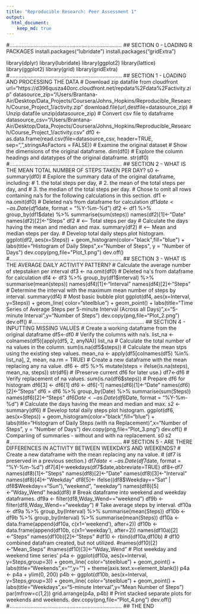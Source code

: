 ```yaml
---
title: "Reproducible Research: Peer Assessment 1"
output: 
  html_document:
    keep_md: true
---
```

#...........................................................................
## SECTION 0 - LOADING R PACKAGES
install.packages("lubridate")
install.packages("gridExtra")

library(dplyr)
library(lubridate)
library(ggplot2)
library(lattice)
library(ggplot2)
library(grid)
library(gridExtra)
#...........................................................................
## SECTION 1 - LOADING AND PROCESSING THE DATA
# Download zip datafile from cloudfront
url="https://d396qusza40orc.cloudfront.net/repdata%2Fdata%2Factivity.zip"
datasource_zip="/Users/Brantana-Air/Desktop/Data_Projects/Coursera/Johns_Hopkins/Reproducible_Research/Course_Project_1/activity.zip"
download.file(url,destfile=datasource_zip)
# Unzip datafile
unzip(datasource_zip)
# Convert csv file to dataframe
datasource_csv="/Users/Brantana-Air/Desktop/Data_Projects/Coursera/Johns_Hopkins/Reproducible_Research/Course_Project_1/activity.csv"
df0 <- as.data.frame(read.csv(file=datasource_csv, header=TRUE, sep=",",stringsAsFactors = FALSE))
# Examine the original dataset
# Show the dimensions of the original dataframe.
dim(df0)
# Explore the column headings and datatypes of the original dataframe.
str(df0)
#...........................................................................
## SECTION 2 - WHAT IS THE MEAN TOTAL NUMBER OF STEPS TAKEN PER DAY?
s0 <- summary(df0)
# Explore the summary data of the original dataframe, including:
# 1. the total steps per day,
# 2. the mean of the total steps per day, and
# 3. the median of the total steps per day.
# Chose to omit all rows containing na's for the following calculations in this section.
df1 <- na.omit(df0) # Deleted na's from dataframe for calculation
df1$date <- as.Date(df1$date, format = "%Y-%m-%d")
df2 <- df1 %>% group_by(df1$date) %>% summarise(sum(steps))
names(df2)[1]<-"Date"
names(df2)[2]<-"Steps"
df2 # <-- Total steps per day
# Calculate the days having the mean and median and max.
summary(df2) # <-- Mean and median steps per day.
# Develop total daily steps plot histogram.
ggplot(df2, aes(x=Steps)) + geom_histogram(color="black",fill="blue") +
        labs(title="Histogram of Daily Steps",x="Number of Steps", y = "Number of Days")
dev.copy(png,file="Plot_1.png")
dev.off()
#...........................................................................
## SECTION 3 - WHAT IS THE AVERAGE DAILY ACTIVITY PATTERN?
# Calculate the average number of stepstaken per interval
df3 <- na.omit(df0) # Deleted na's from dataframe for calculation
df4 <- df3 %>% group_by(df1$interval) %>% summarise(mean(steps))
names(df4)[1]<-"Interval"
names(df4)[2]<-"Steps"
# Determine the interval with the maximum mean number of steps by interval.
summary(df4)
# Most basic bubble plot
ggplot(df4, aes(x=Interval, y=Steps)) +
  geom_line( color="steelblue") + 
  geom_point() +
  labs(title="Time Series of Average Steps per 5-minute Interval (Across all Days)",x="5-minute Interval",y="Number of Steps")
dev.copy(png,file="Plot_2.png")
dev.off()
#...........................................................................
## SECTION 4 - INPUTTING MISSING VALUES
# Create a working dataframe from the original dataframe
df5<-df0
# Verify the columns with  na's.
list_na <- colnames(df5)[apply(df5, 2, anyNA)]
list_na
# Calculate the total number of na values in the column.
sum(is.na(df5$steps))
# Calculate the mean stps using the existing step values.
mean_na <- apply(df5[colnames(df5) %in% list_na],
                         2, mean, na.rm = TRUE)
# Create a new dataframe with the mean replacing any na value.
df6 <- df5 %>%
  mutate(steps = ifelse(is.na(steps), mean_na, steps))
str(df6)
# (Preserve current df6 for later use.)
df7<-df6
# Verify replacement of na values.
sum(is.na(df6$steps))
# Prepare df6 for histogram
df6[3] <- df6[1]
df6 <- df6[-1]
names(df6)[1]<-"Date"
names(df6)[2]<-"Steps"
df6 = df6 %>% group_by(Date) %>% summarise(sum(Steps))
names(df6)[2]<-"Steps"
df6$Date <- as.Date(df6$Date, format = "%Y-%m-%d")
# Calculate the days having the mean and median and max.
s2 <- summary(df6)
# Develop total daily steps plot histogram.
ggplot(df6, aes(x=Steps)) + geom_histogram(color="black",fill="blue") +
  labs(title="Histogram of Daily Steps (with na Replacement)",x="Number of Steps", y = "Number of Days")
dev.copy(png,file="Plot_3.png")
dev.off()
# Compariing of summaries - without and with na replacement.
s0
s2
#...........................................................................
## SECTION 5 - ARE THERE DIFFERENCES IN ACTIVITY BETWEEN WEEKDAYS AND WEEKENDS?
# Create a new dataframe with the mean replacing any na value.
# (df7 is preserved in a previous section.)
df7$date <- as.Date(df7$date, format = "%Y-%m-%d")
df7[4]<-weekdays(df7$date,abbreviate=TRUE)
df8<-df7
names(df8)[1]<-"Steps"
names(df8)[2]<-"Date"
names(df8)[3]<-"Interval"
names(df8)[4]<-"Weekday"
df8[5]<- ifelse((df8$Weekday=="Sat" | df8$Weekday=="Sun"),"weekend", "weekday")
names(df8)[5]<-"Wday_Wend"
head(df8)
# Break dataframe into weekend and weekday dataframes.
df9a <- filter(df8,Wday_Wend=="weekend")
df9b <- filter(df8,Wday_Wend=="weekday") 
# Take average steps by interval.
df10a <- df9a %>% group_by(Interval) %>% summarise(mean(Steps))
df10b <- df9b %>% group_by(Interval) %>% summarise(mean(Steps))
df10a <-data.frame(append(df10a, c(x1='weekend'), after=2))
df10b <- data.frame(append(df10b, c(x1='weekday'), after=2))
names(df10a)[2]<-"Steps"
names(df10b)[2]<-"Steps"
#df10 <- rbind(df10a,df10b) # df10 combined datafram created, but not utilized.
#names(df10)[2]<-"Mean_Steps"
#names(df10)[3]<-"Wday_Wend"
# Plot weekday and weekend time series'
p4a <- ggplot(df10a, aes(x=Interval, y=Steps,group=3)) +
  geom_line( color="steelblue") + 
  geom_point() +
  labs(title="Weekends",x="",y="") +
  theme(axis.text.x=element_blank())
p4a <- p4a + ylim(0, 200)
p4b <- ggplot(df10b, aes(x=Interval, y=Steps,group=3)) +
  geom_line( color="steelblue") + 
  geom_point() +
  labs(title="Weekdays",x="5-minute Interval",y="Mean Number of Steps")
par(mfrow=c(1,2))
grid.arrange(p4a, p4b) # Print stacked separate plots for weekends and weekends.
dev.copy(png,file="Plot_4.png")
dev.off()
#...........................................................................
## THE END




